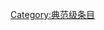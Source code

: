 {{catmore1|[[Wikiproject:职业摔角|Wikiproject:职业摔角]]}}
{{Articles by Quality|topic=职业摔角|class=fa|format=TOC}}
{{CategoryTOC}}
{{emptycat}}

[[Category:典范级条目|Category:典范级条目]]